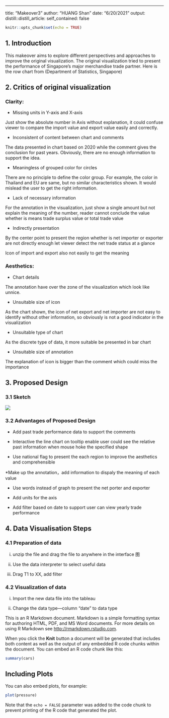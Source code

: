 ---
title: "Makeover3"
author: "HUANG Shan"
date: "6/20/2021"
output:   
  distill::distill_article:
    self_contained: false

```r
knitr::opts_chunk$set(echo = TRUE)
```


## **1.	Introduction**
This makeover aims to explore different perspectives and approaches to improve the original visualization.
The original visualization tried to present the performance of Singapore’s major merchandise trade partner.
Here is the row chart from (Department of Statistics, Singapore)


## **2. Critics of original visualization**

### Clarity:

*	Missing units in Y-axis and X-axis

Just show the absolute number in Axis without explanation, it could confuse viewer to compare the import value and export value easily and correctly.

*	Inconsistent of content between chart and comments

The data presented in chart based on 2020 while the comment gives the conclusion for past years. Obviously, there are no enough information to support the idea.

* Meaningless of grouped color for circles

There are no principle to define the color group. For example, the color in Thailand and EU are same, but no similar characteristics shown. It would mislead the user to get the right information.

* Lack of necessary information 

For the annotation in the visualization, just show a single amount but not explain the meaning of the number, reader cannot conclude the value whether is means trade surplus value or total trade value 

*	Indirectly presentation

By the center point to present the region whether is net importer or exporter are not directly enough let viewer detect the net trade status at a glance

Icon of import and export also not easily to get the meaning

### Aesthetics:
*	Chart details

The annotation have over the zone of the visualization which look like unnice.

* Unsuitable size of icon

As the chart shown, the icon of net export and net importer are not easy to identify without other information, so obviously is not a good indicator in the visualization

* Unsuitable type of chart

As the discrete type of data, it more suitable be presented in bar chart

* Unsuitable size of annotation

The explanation of icon is bigger than the comment which could miss the importance

## **3. Proposed Design**

### 3.1 Sketch

![](makeover1-image/sketch.jpg)

### 3.2 Advantages of Proposed Design

* Add past trade performance data to support the comments

* Interactive the line chart on tooltip enable user could see the relative past information when mouse hoke the specified shape

* Use national flag to present the each region to improve the aesthetics and comprehensible

*Make up the annotation，add information to dispaly the meaning of each value 

* Use words instead of graph to present the net porter and exporter

* Add units for the axis

* Add filter based on date to support user can view yearly trade performance


## **4. Data Visualisation Steps**

### 4.1 Preparation of data

i) unzip the file and drag the file to anywhere in the interface
图
 
ii)	Use the data interpreter to select useful data

iii)	Drag T1 to XX, add filter

### 4.2 Visualization of data

i) Import the new data file into the tableau

ii) Change the data type—column “date” to data type


This is an R Markdown document. Markdown is a simple formatting syntax for authoring HTML, PDF, and MS Word documents. For more details on using R Markdown see <http://rmarkdown.rstudio.com>.

When you click the **Knit** button a document will be generated that includes both content as well as the output of any embedded R code chunks within the document. You can embed an R code chunk like this:

```r
summary(cars)
```

## Including Plots

You can also embed plots, for example:

```r
plot(pressure)
```

Note that the `echo = FALSE` parameter was added to the code chunk to prevent printing of the R code that generated the plot.
